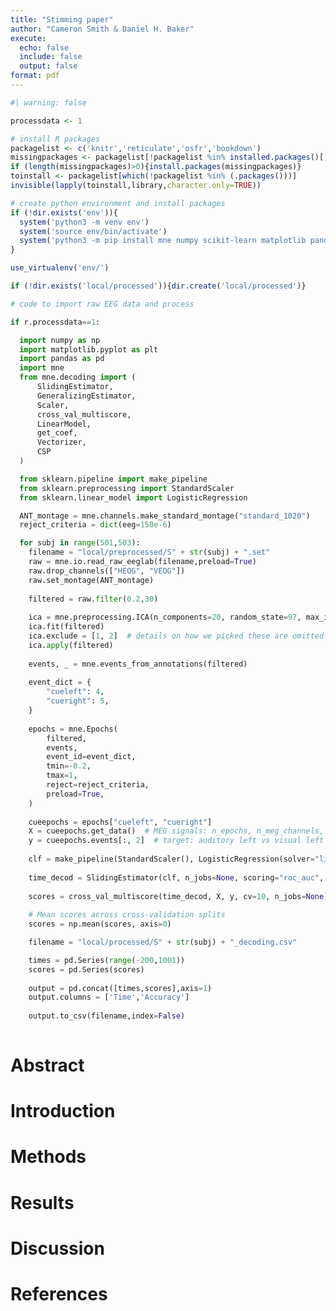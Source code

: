 ```yaml
---
title: "Stimming paper"
author: "Cameron Smith & Daniel H. Baker"
execute: 
  echo: false
  include: false
  output: false
format: pdf
---
```


```r
#| warning: false

processdata <- 1

# install R packages
packagelist <- c('knitr','reticulate','osfr','bookdown') 
missingpackages <- packagelist[!packagelist %in% installed.packages()[,1]]
if (length(missingpackages)>0){install.packages(missingpackages)}
toinstall <- packagelist[which(!packagelist %in% (.packages()))]
invisible(lapply(toinstall,library,character.only=TRUE))

# create python environment and install packages
if (!dir.exists('env')){
  system('python3 -m venv env')
  system('source env/bin/activate')
  system('python3 -m pip install mne numpy scikit-learn matplotlib pandas')
}

use_virtualenv('env/')

if (!dir.exists('local/processed')){dir.create('local/processed')}

```

```python

# code to import raw EEG data and process

if r.processdata==1:

  import numpy as np
  import matplotlib.pyplot as plt
  import pandas as pd
  import mne
  from mne.decoding import (
      SlidingEstimator,
      GeneralizingEstimator,
      Scaler,
      cross_val_multiscore,
      LinearModel,
      get_coef,
      Vectorizer,
      CSP
  )

  from sklearn.pipeline import make_pipeline
  from sklearn.preprocessing import StandardScaler
  from sklearn.linear_model import LogisticRegression

  ANT_montage = mne.channels.make_standard_montage("standard_1020")
  reject_criteria = dict(eeg=150e-6)

  for subj in range(501,503):
    filename = "local/preprocessed/S" + str(subj) + ".set"
    raw = mne.io.read_raw_eeglab(filename,preload=True)
    raw.drop_channels(["HEOG", "VEOG"])
    raw.set_montage(ANT_montage)
  
    filtered = raw.filter(0.2,30)
  
    ica = mne.preprocessing.ICA(n_components=20, random_state=97, max_iter=800)
    ica.fit(filtered)
    ica.exclude = [1, 2]  # details on how we picked these are omitted here
    ica.apply(filtered)
  
    events, _ = mne.events_from_annotations(filtered)
  
    event_dict = {
        "cueleft": 4,
        "cueright": 5,
    }
  
    epochs = mne.Epochs(
        filtered,
        events,
        event_id=event_dict,
        tmin=-0.2,
        tmax=1,
        reject=reject_criteria,
        preload=True,
    )
  
    cueepochs = epochs["cueleft", "cueright"]
    X = cueepochs.get_data()  # MEG signals: n_epochs, n_meg_channels, n_times
    y = cueepochs.events[:, 2]  # target: auditory left vs visual left
    
    clf = make_pipeline(StandardScaler(), LogisticRegression(solver="liblinear"))
    
    time_decod = SlidingEstimator(clf, n_jobs=None, scoring="roc_auc", verbose=True)
    
    scores = cross_val_multiscore(time_decod, X, y, cv=10, n_jobs=None)
    
    # Mean scores across cross-validation splits
    scores = np.mean(scores, axis=0)

    filename = "local/processed/S" + str(subj) + "_decoding.csv"

    times = pd.Series(range(-200,1001))
    scores = pd.Series(scores)
    
    output = pd.concat([times,scores],axis=1)
    output.columns = ['Time','Accuracy']
    
    output.to_csv(filename,index=False)
    
```


# Abstract



# Introduction


# Methods


# Results


# Discussion


# References



